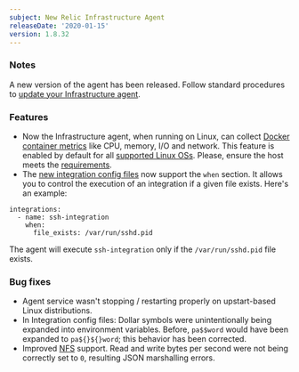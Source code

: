 ```yaml
---
subject: New Relic Infrastructure Agent
releaseDate: '2020-01-15'
version: 1.8.32
---
```


### Notes

A new version of the agent has been released. Follow standard procedures to [update your Infrastructure agent](/docs/infrastructure/new-relic-infrastructure/installation/update-infrastructure-agent).

### Features

* Now the Infrastructure agent, when running on Linux, can collect [Docker container metrics](/docs/infrastructure/install-configure-manage-infrastructure/docker-installation/docker-container-monitoring-infrastructure) like CPU, memory, I/O and network. This feature is enabled by default for all [supported Linux OSs](/docs/infrastructure/new-relic-infrastructure/getting-started/compatibility-requirements-new-relic-infrastructure#operating-systems). Please, ensure the host meets the [requirements](/docs/infrastructure/install-configure-manage-infrastructure/docker-installation/docker-container-monitoring-infrastructure#requirements).
* The [new integration config files](/docs/integrations/integrations-sdk/file-specifications/integration-configuration-file-specifications-agent-v180) now support the `when` section. It allows you to control the execution of an integration if a given file exists. Here's an example:

```
integrations:
  - name: ssh-integration
    when:
      file_exists: /var/run/sshd.pid
```

The agent will execute `ssh-integration` only if the `/var/run/sshd.pid` file exists.

### Bug fixes

* Agent service wasn't stopping / restarting properly on upstart-based Linux distributions.
* In Integration config files: Dollar symbols were unintentionally being expanded into environment variables. Before, `pa$$word` would have been expanded to `pa${}${}word`; this behavior has been corrected.
* Improved [NFS](https://en.wikipedia.org/wiki/Network_File_System) support. Read and write bytes per second were not being correctly set to `0`, resulting JSON marshalling errors.
